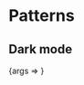 
<Meta title="Packages/Chrome/[patterns]" />

# Patterns

## Dark mode

<Canvas>
  <Story
    name="Dark"
    argTypes={{ hue: { control: 'color' } }}
    parameters={{ backgrounds: { default: 'dark' } }}
  >
    {args => <DarkStory {...args} />}
  </Story>
</Canvas>
